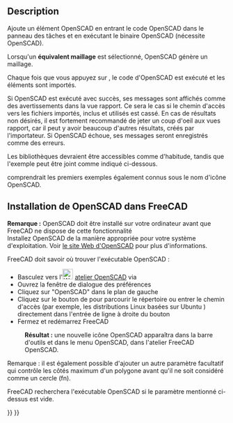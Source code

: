 <languages/>

{{Docnav/fr
|[[OpenSCAD_ExplodeGroup/fr|Dégrouper]]
|[[OpenSCAD_MeshBoolean/fr|Maillage puis opération booléenne]]
|[[OpenSCAD_Workbench/fr|Atelier OpenSCAD]]
|IconL=OpenSCAD_ExplodeGroup.svg
|IconR=OpenSCAD_MeshBoolean.svg
|IconC=Workbench_OpenSCAD.svg
}}

<div class="mw-translate-fuzzy">
{{GuiCommand/fr
|Name=OpenSCAD_AddOpenSCADElement
|Name/fr=OpenSCAD Ajouter un élément OpenSCAD
|MenuLocation=OpenSCAD → Ajouter un élément OpenSCAD...
|Workbenches=[[OpenSCAD_Workbench/fr|OpenSCAD]]
}}
</div>

==Description==

Ajoute un élément OpenSCAD en entrant le code OpenSCAD dans le panneau des tâches et en exécutant le binaire OpenSCAD (nécessite OpenSCAD). 

Lorsqu'un '''équivalent maillage''' est sélectionné, OpenSCAD génère un maillage. 

Chaque fois que vous appuyez sur {{Button|Ajouter}}, le code d'OpenSCAD est exécuté et les éléments sont importés.

Si OpenSCAD est exécuté avec succès, ses messages sont affichés comme des avertissements dans la vue rapport. Ce sera le cas si le chemin d'accès vers les fichiers importés, inclus et utilisés est cassé. En cas de résultats non désirés, il est fortement recommandé de jeter un coup d'oeil aux vues rapport, car il peut y avoir beaucoup d'autres résultats, créés par l'importateur. Si OpenSCAD échoue, ses messages seront enregistrés comme des erreurs.

Les bibliothèques devraient être accessibles comme d'habitude, tandis que l'exemple peut être joint comme indiqué ci-dessous.

{{Code|code=
include <../examples/example001.scad>;
}}

comprendrait les premiers exemples également connus sous le nom d'icône OpenSCAD.

<span id="Setup_OpenSCAD_within_FreeCAD"></span>
==Installation de OpenSCAD dans FreeCAD==

'''Remarque :''' OpenSCAD doit être installé sur votre ordinateur avant que FreeCAD ne dispose de cette fonctionnalité <br/>
Installez OpenSCAD de la manière appropriée pour votre système d'exploitation. Voir [https://www.openscad.org/ le site Web d'OpenSCAD] pour plus d'informations.

FreeCAD doit savoir où trouver l'exécutable OpenSCAD :
* Basculez vers l'[[Image:Workbench_OpenSCAD.svg|24px]] [[OpenSCAD_Workbench/fr|atelier OpenSCAD]] via {{MenuCommand|Menu des ateliers → OpenSCAD}}
* Ouvrez la fenêtre de dialogue des préférences {{MenuCommand|Édition → Préférences}}
* Cliquez sur "OpenSCAD" dans le plan de gauche
* Cliquez sur le bouton {{Button|...}} de {{MenuCommand|Réglages généraux → Réglages généraux de OpenSCAD → Exécutable OpenSCAD}} pour parcourir le répertoire ou entrer le chemin d'accès (par exemple, les distributions Linux basées sur Ubuntu {{incode|/usr/bin/openscad}}) directement dans l'entrée de ligne à droite du bouton
* Fermez et redémarrez FreeCAD
:'''Résultat :''' une nouvelle icône OpenSCAD apparaîtra dans la barre d'outils et dans le menu OpenSCAD, dans l'atelier FreeCAD OpenSCAD.

Remarque : il est également possible d'ajouter un autre paramètre facultatif qui contrôle les côtés maximum d'un polygone avant qu'il ne soit considéré comme un cercle (fn).

FreeCAD recherchera l'exécutable OpenSCAD si le paramètre mentionné ci-dessus est vide.    


{{Docnav/fr
|[[OpenSCAD_ExplodeGroup/fr|Dégrouper]]
|[[OpenSCAD_MeshBoolean/fr|Maillage puis opération booléenne]]
|[[OpenSCAD_Workbench/fr|Atelier OpenSCAD]]
|IconL=OpenSCAD_ExplodeGroup.svg
|IconR=OpenSCAD_MeshBoolean.svg
|IconC=Workbench_OpenSCAD.svg
}}

{{OpenSCAD_Tools_navi{{#translation:}}}}
{{Userdocnavi{{#translation:}}}}